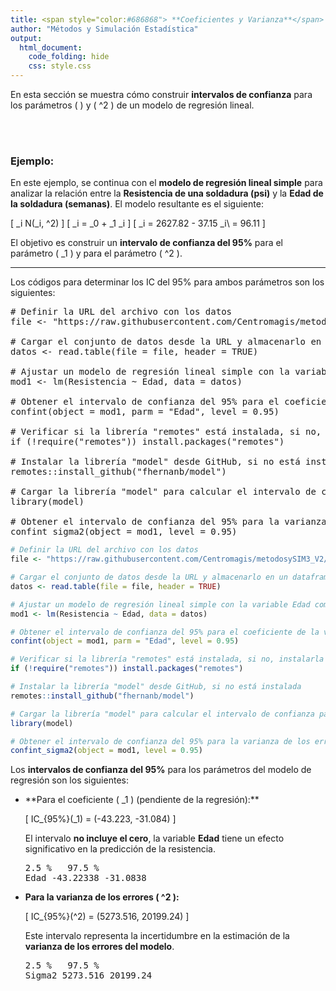 ```yaml
---
title: <span style="color:#686868"> **Coeficientes y Varianza**</span>
author: "Métodos y Simulación Estadística"
output:
  html_document:
    code_folding: hide
    css: style.css
---
```


En esta sección se muestra cómo construir **intervalos de confianza** para los parámetros \( \beta \) y \( \sigma^2 \) de un modelo de regresión lineal.


</br></br>
<div class="caja-ejemplo">
<h3>Ejemplo:</h3>
<p>

En este ejemplo, se continua con el **modelo de regresión lineal simple** para analizar la relación entre la **Resistencia de una soldadura (psi)** y la **Edad de la soldadura (semanas)**. El modelo resultante es el siguiente: 

\[
\widehat{\text{Resistencia}}_i \sim N(\hat{\mu}_i, \hat{\sigma}^2)
\]
\[
\hat{\mu}_i = \hat{\beta}_0 + \hat{\beta}_1 \times \text{Edad}_i
\]
\[
\hat{\mu}_i = 2627.82 - 37.15 \times \text{Edad}_i\\
\hat{\sigma} = 96.11
\]

El objetivo es construir un **intervalo de confianza del 95%** para el parámetro \( \beta_1 \) y para el parámetro \( \sigma^2 \).

---

Los códigos para determinar los IC del 95% para ambos parámetros son los siguientes:

<pre>
# Definir la URL del archivo con los datos
file <- "https://raw.githubusercontent.com/Centromagis/metodosySIM3_V2/refs/heads/main/datos_MetySim/dat_reg1.txt"

# Cargar el conjunto de datos desde la URL y almacenarlo en un dataframe
datos <- read.table(file = file, header = TRUE)

# Ajustar un modelo de regresión lineal simple con la variable Edad como predictor
mod1 <- lm(Resistencia ~ Edad, data = datos)

# Obtener el intervalo de confianza del 95% para el coeficiente de la variable Edad
confint(object = mod1, parm = "Edad", level = 0.95)

# Verificar si la librería "remotes" está instalada, si no, instalarla
if (!require("remotes")) install.packages("remotes")

# Instalar la librería "model" desde GitHub, si no está instalada
remotes::install_github("fhernanb/model")

# Cargar la librería "model" para calcular el intervalo de confianza para sigma^2
library(model)

# Obtener el intervalo de confianza del 95% para la varianza de los errores (sigma^2)
confint_sigma2(object = mod1, level = 0.95)
</pre>



```r
# Definir la URL del archivo con los datos
file <- "https://raw.githubusercontent.com/Centromagis/metodosySIM3_V2/refs/heads/main/datos_MetySim/dat_reg1.txt"

# Cargar el conjunto de datos desde la URL y almacenarlo en un dataframe
datos <- read.table(file = file, header = TRUE)

# Ajustar un modelo de regresión lineal simple con la variable Edad como predictor
mod1 <- lm(Resistencia ~ Edad, data = datos)

# Obtener el intervalo de confianza del 95% para el coeficiente de la variable Edad
confint(object = mod1, parm = "Edad", level = 0.95)

# Verificar si la librería "remotes" está instalada, si no, instalarla
if (!require("remotes")) install.packages("remotes")

# Instalar la librería "model" desde GitHub, si no está instalada
remotes::install_github("fhernanb/model")

# Cargar la librería "model" para calcular el intervalo de confianza para sigma^2
library(model)

# Obtener el intervalo de confianza del 95% para la varianza de los errores (sigma^2)
confint_sigma2(object = mod1, level = 0.95)

```



Los **intervalos de confianza del 95%** para los parámetros del modelo de regresión son los siguientes:

- **Para el coeficiente \( \beta_1 \) (pendiente de la regresión):**
  
  \[
  IC_{95\%}(\beta_1) = (-43.223, -31.084)
  \]

  El intervalo **no incluye el cero**,  la variable **Edad** tiene un efecto significativo en la predicción de la resistencia.

  <pre>
  2.5 %   97.5 %
  Edad -43.22338 -31.0838
  </pre>

- **Para la varianza de los errores \( \sigma^2 \):**
  
  \[
  IC_{95\%}(\sigma^2) = (5273.516, 20199.24)
  \]

  Este intervalo representa la incertidumbre en la estimación de la **varianza de los errores del modelo**.

  <pre>
  2.5 %   97.5 %
  Sigma2 5273.516 20199.24
  </pre>


</p>
</div>